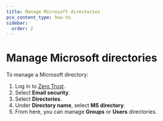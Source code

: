 ```yaml
---
title: Manage Microsoft directories
pcx_content_type: how-to
sidebar:
  order: 2
---
```


# Manage Microsoft directories

To manage a Microsoft directory:

1. Log in to [Zero Trust](https://one.dash.cloudflare.com/).
2. Select **Email security**.
3. Select **Directories**.
4. Under **Directory name**, select **MS directory**.
5. From here, you can manage **Groups** or **Users** directories.